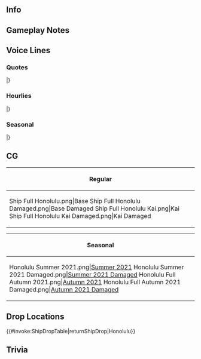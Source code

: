 ==Info==
{{KanmusuInfo|ID=398}}
{{KanmusuInfo|ID=398a}}

==Gameplay Notes==
{{:Honolulu/Equipment Bonuses}}

==Voice Lines==
===Quotes===
{{ShipquoteHeader}}
{{ShipquoteKai
|scenario = Introduction
|origin =Aloha、提督！　あたしが、ニューヨーク生まれ、ハワイ育ちのHonoluluだ！　あ～っノーザも居ンだ…！そっか！いいね！　あたしの事も、よろしく頼むよっ！
|translation =Aloha, Admiral! I am Honolulu, born in New York, raised in Hawaii! Ah, North<ref>[[Northampton]].</ref> is here too...! I see, that's great! I'll be in your care as well!

}}
{{ShipquoteKai|kai = true
|scenario = Introduction
|origin =Aloha、提督！ニューヨーク生まれ、ハワイ育ちのHonoluluさま、準備はばっちりだよ！さっ、出かけようか？
|translation =Aloha, Admiral! I'm the great Honolulu, born in New York, raised in Hawaii, ready and raring to go! Alrighty, let's head out!
}}
{{ShipquoteKai
|scenario = Library
|origin =あたし、Brooklyn級軽巡洋艦、Honolulu。 ニューヨーク生まれのハワイ育ち。よろしくね！戦いの始まった日もあの真珠湾にいたんだ。ソロモンでは東京急行を阻止するため、日本水雷戦隊のエースたちとガチでやりあったんだ！戦い抜いたよ！覚えておいてね！
|translation =I'm the Brooklyn-class light cruiser Honolulu! I was born in New York and raised in Hawaii! I was at Pearl Harbor the day the war began. In the Solomons, I fought against Japan's torpedo squadron aces in order to stop the "Tokyo Express" operations, no holds barred! I fought to my limit<ref>''Honolulu'' fought in several battles during the island hopping campaign, even losing her bow to a torpedo at Kolombangara. She was eventually crippled by another torpedo just before the Battle of Leyte Gulf and under repair for the remainder of the war.</ref>! Remember that!
}}
{{ShipquoteKai
|scenario = Secretary 1
|origin =Aloha! あたし、呼んだ？
|translation =Aloha! Did you call?
}}
{{ShipquoteKai|kai = true
|scenario = Secretary 1
|origin =Aloha! やっぱ、あたし、かな？
|translation =Aloha! You gotta be looking for me, right?
}}
{{ShipquoteKai
|scenario = Secretary 2
|origin =提督、ガム要る？っそう？
|translation =Want some gum, Admiral? Oh?
}}
{{ShipquoteKai|kai = true
|scenario = Secretary 2
|origin =提督、ガムは要る？へ、はい、あ～ん！
|translation =You want some gum, Admiral? Heh, alright, open wide!
}}
{{ShipquoteKai
|scenario = Secretary 3
|origin =ああぁ、タサファロング？ あっ、ここじゃルンガって言うの？やばいね、アイツら。普通じゃないよ！クラガルフも、コロンバンガラでも、アイツらは本当、夜はガチで別物！やばすぎだろう！えっ、ここに居んの？Really!?
|translation =Ahhh, Tassafaronga? Oh right, you all call it Lunga Point. Yeah, they really were something else. They just weren't normal! At Kula Gulf and Kolombangara too, as soon as the sun set they were like different beasts! It was too much! Eh, they're here? Really!?
}}
{{ShipquoteKai
|scenario = Idle
|origin =うん、どうした、ノーザ？あっ、そうなんだ。Monster二水戦の連中と仲良くなった。マジか、スゲーな。あたしはまだ、ジンツーとか、子飼いのdestroyers見ると、首元がスースーするよ。いや、マジで、マジで！
|translation =Hm, what is it, North? Oh, is that true? You managed to become friends with those DesRon 2 monsters? Wow, that's really something. My throat still tightens up whenever I see Jintsuu and the others with those destroyers they trained. No, seriously!
}}
{{ShipquoteKai
|scenario = Secretary Married
|origin =Aloha! ずっと、あたし呼んでた？やっぱ？ごめんごめん、これ作ってたんだ！Honolulu特製、ロコモコ！提督元気ないからさ！これ食って、元気回復、ってさ！
|translation =Aloha! Have you been calling for me? Gotta be. Sorry, sorry, I was making this! My special loco moco! It's cause you've been so tired! This'll get you up and at 'em again! 
}}
{{ShipquoteKai
|scenario = Wedding
|origin =提督、aloha, aloha! どうした？あっ、Helenaだった？呼んでこようか？ちがう？あたし？おおっ、それは？あたしに？マジ？マジな？はぁ、そうきたか。へぇ。あたしはね、A. Lo. Ha!
|translation =Admiral, aloha, aloha! What is it? Oh, did you want Helena? I can go call her. No? You meant me? Wait, what's this? For me? Seriously? For real? Wow, this is happening. Heh. I'll tell you this. A. Lo. Ha!<ref>"Aloha" can also be an expression of love.</ref>
}}
{{ShipquoteKai
|scenario = Looking At Scores
|origin =はいよ！いつだってinformationは大事さ！
|translation =I'll get it! Information's always important!
}}
{{ShipquoteKai
|scenario = Joining A Fleet
|origin =第六十七任務部隊、USS Honolulu、 抜錨だ！えへ、楽しく行こうか！
|translation =Task Force 67, USS Honolulu, weighing anchor! Ehe, let's go have some fun!
}}
{{ShipquoteKai
|scenario = Equipment 1
|origin =Mahalo! いいね、これ。
|translation =Mahalo<ref>Roughly meaning "thanks".</ref>! This is nice.
}}
{{ShipquoteKai
|scenario = Equipment 2
|origin =はぁ、行けるね、これ！
|translation =Wow, this'll do nicely!
}}
{{ShipquoteKai|kai = true
|scenario = Equipment 2
|origin =あぁ、これ、ありだね。Aloha、aloha!
|translation =Wow, this is good. Aloha, aloha!
}}
{{ShipquoteKai
|scenario = Equipment 3
|origin =Aloha、aloha!
|translation =Aloha, aloha!
}}
{{ShipquoteKai
|scenario = Supply
|origin =提督、mahalo！ 助かる！
|translation =Admiral, mahalo! Thanks for the help!
}}
{{ShipquoteKai
|scenario = Docking Minor
|origin =わりぃ、ちょっと休憩。
|translation =Gonna rest up, sorry.
}}
{{ShipquoteKai
|scenario = Docking Major
|origin =うぁ、やっちまった。ガチで治すわ。ちょいまち！
|translation =Wahh, they got me good. Need a good fixing. Hol' up!
}}
{{ShipquoteKai
|scenario = Construction
|origin =ふーむ！新人さん？いいね！
|translation =Nice! A new recruit? Great!
}}
{{ShipquoteKai
|scenario = Returning From Sortie
|origin =艦隊、戻ってきたぜ！よかった、よかった！
|translation =The fleet's back! That's great!
}}
{{ShipquoteKai
|scenario = Starting A Sortie
|origin =Brooklyn級軽巡洋艦、USS Honolulu、出撃する！皆、付いてきな！行くよ！
|translation =Brooklyn-class light cruiser USS Honolulu, sortieing! Come on, everyone! Let's go!
}}
{{ShipquoteKai
|scenario = Battle Start
|origin =おっ、敵だ！敵なら、脱線させないとな。Open fire！ゆくぞ！
|translation =Oh, hostiles! Better stop them in their tracks. Open fire! Go!
}}
{{ShipquoteKai
|scenario = Attack
|origin =Fire！撃って！
|translation =Fire! Shoot them!
}}
{{ShipquoteKai
|scenario = Air Battle/Daytime Spotting/Night Battle Attack
|origin =敵に魚雷を撃たせるな！Fire！
|translation =Don't let them launch their torpedoes! Fire!
}}
{{ShipquoteKai
|scenario = Night Battle
|origin =かあぁ！Night battleはな…　まあ、いくきゃないか！
|translation =Mannnn! Night battles are... well, hafta do it!
}}
{{ShipquoteKai
|scenario = MVP
|origin =Battle star？ ふん、okay, もらっとく。まあ、あって困るもんじゃないし！Aloha, aloha!
|translation =A battle star? Heh, okay, I'll take it. Not like it hurts to have one! Aloha, aloha!
}}
{{ShipquoteKai
|scenario = Minor Damage 1
|origin =うわ、あぶね！
|translation =Uwah, that one was close!
}}
{{ShipquoteKai
|scenario = Minor Damage 2
|origin =Ow, ow, stop! 
|translation =Ow, ow, stop! 
}}
{{ShipquoteKai
|scenario = Major Damage
|origin =Ouch！艦首が、艦首が！だ、大丈夫？繋がってる？あぁ、okay！
|translation =Ouch! My bow, my bow! Is, is it alright? It's still on tight? Arrgh, okay!
}}
{{ShipquoteKai
|scenario = Sunk
|origin =Oh my goodness... マジか…　嘘だろう…　あたし、あたしが…？
|translation =Oh my goodness... Really...? No way... I, I'm...?
}}
|}
<references/>
{{clear}}

===Hourlies===
{{ShipquoteHeader|type = hourly}}
{{ShipquoteKai|kai = true
|scenario = 00:00
|origin =提督、aloha! 今日は私が当番だって！なぁに、嬉しい？そうか、そうか！いいね。楽しく行きましょう！
|translation =Admiral, aloha! I'm on watch today, apparently! What, that makes you happy? I see, I see, that's great! Let's have some fun!
}}
{{ShipquoteKai|kai = true
|scenario = 01:00
|origin =It's 1 o'clock. ある種、まだ宵の口だよね。また飲んじゃう？
|translation =It's 1 o'clock. Some might say the night is still young. Wanna drink some more?
}}
{{ShipquoteKai|kai = true
|scenario = 02:00
|origin =2 o'clock. お勧め？そうね。じゃ、サトウキビで作ったラムなんかどう？これとか、これとか！
|translation =2 o'clock. What do I recommend? Hmm. How about some sugarcane rum? Like this one, or this one!
}}
{{ShipquoteKai|kai = true
|scenario = 03:00
|origin =おっ、いい飲みっぷり！さっす提督！うん？次はどうする？ひっ！時間？えっと、3 o'clock, かな？ 
|translation =Oh, you're a good drinker! That's my Admiral! Hm? What now? *hiccup* The time? Uh, 3 o'clock, I think?
}}
{{ShipquoteKai|kai = true
|scenario = 04:00
|origin =4 o'clock! えっ？明日に差し障るから、この辺にしとく？マジ！何言ってんの！書類はさ、あたしが飲みながら片付けとくから、まだやろよぉ～
|translation =4 o'clock! Ehhh? "We better stop now or we'll be screwed tomorrow"? Oh come on! I can do the docs while drinking, let's keep going~
}}
{{ShipquoteKai|kai = true
|scenario = 05:00
|origin =さすがに、ちょっと飲みすぎたか。提督、水、水持ってきて。って、あ、急に眠くなってきた。ごめん、あたし寝るわ。え、時間？5 o'clock... くっ…
|translation =Okay, I drank a little too much. Admiral, the water, get me some water. Whew, I'm all sleepy now. Sorry, I'm going to bed. Eh, the time? 5 o'clock... zzz...
}}
{{ShipquoteKai|kai = true
|scenario = 06:00
|origin =へぇ…　へぇ…　うぇ！提督、何？起こすなって。時間？6 o'clock? けっ、マジ？A-Aloha kakahiaka! やっばっ！
|translation =Hweh.... hweh... huh? What, Admiral? I told you not to wake me up. The time? 6 o'clock! Really? A-Aloha kakahiaka<ref>"Good morning".</ref>! Crap!
}}
{{ShipquoteKai|kai = true
|scenario = 07:00
|origin =提督、aloha kakahiaka！そして時間は、7 o'clock. あ、朝飯だね。用意するよ、ちょいまち！
|translation =Admiral, aloha kakahiaka! The time is 7 o'clock. Ah, breakfast, right? I'll make it, hol' up!
}}
{{ShipquoteKai|kai = true
|scenario = 08:00
|origin =8 o'clock. せっかくだから、朝からpancakeにしてみたよ。Honolulu特製、うまいよ！食べてみて。Coffeeでいいよね？
|translation =8 o'clock. I was making pancakes this morning while I was at it. They're my specialty, give it a try! You fine with coffee?
}}
{{ShipquoteKai|kai = true
|scenario = 09:00
|origin =9 o'clock. 提督、coffeeのお代わり要る？うん、熱いよ、気を付けて！う～ん、よし！アルコールも抜けたね！
さぁ、お仕事、お仕事！
|translation =9 o'clock. Would you like some more coffee, Admiral? Kay, it's hot, watch out! Annnd, there! This'll help with the hangover! Now, back to work, work!
}}
{{ShipquoteKai|kai = true
|scenario = 10:00
|origin =さっ、第六十七任務部隊の皆は元気かな、って、あぁ、ノーザ！元気そうだな！何をそんなにキョロキョロしてんの？時間？う～ん、10 o'clo- あぁ、ビックリした！入ないよ、二水戦！大丈夫！
|translation =Alright, how's everyone in Task Force 67 doing- oh, hey, North! You seem well. But why do you keep looking around like that? Huh, the time? Uhh, it's 10 o'cl- wah, you scared me! No, DesRon 2 isn't here! It's fine! 
}}
{{ShipquoteKai|kai = true
|scenario = 11:00
|origin =11 o'clock. まぁ、ノーザの気持ちも分かっけどね。今は昼だし。ってか、もう味方だし。
|translation =11 o'clock. Well, I get where you're coming from, North. But it's the middle of the day. And they're our allies now anyway.
}}
{{ShipquoteKai|kai = true
|scenario = 12:00
|origin =It is noon! お昼だ！Lunch, lunch, lunchtime! Honolulu特製のplate lunch, どうだ！Mainはpower steakだよ！いいよね？え？Plate lunchはいつも食べてる？鉄板って言うの？それとは違うよ。食べてみて。
|translation =It is noon! Noon! Lunch, lunch, lunchtime! Here's my Honolulu special plate lunch<ref>A Hawaiian meal consisting of two scoops of white rice, a scoop of macaroni salad, and an entrée.</ref>! What do you think? The main entrée is power steak! Great, isn't it? Eh? You have plate lunches all the time? "Teppan"? No, no, this is totally different. Give it a try.
}}
{{ShipquoteKai|kai = true
|scenario = 13:00
|origin =1 o'clock! いや～、提督、いい食べっぷり！いいね！提督はそうでないと！食後のcoffee、もう一杯どう？うん、了解、待ってて！ふ、ふふん、ふふん♫
|translation =1 o'clock! Oh, Admiral, you really cleaned your plate! Good, good, an Admiral needs to eat well! Would you like another cup of coffee to finish up? Yep, roger that, hold on! Hm, hm-hm, hm-hm♫
}}
{{ShipquoteKai|kai = true
|scenario = 14:00
|origin =2 o'clo- おっ、Helenaじゃん！ 先に来てたんだな？調子はどうよ？そう？うん！それは何より！
|translation =2 o'clo- oh, if it isn't Helena! You arrived first, right? How are you? That so? Mhm! That's gotta come first!
}}
{{ShipquoteKai|kai = true
|scenario = 15:00
|origin =3 o'clock. そうだよ。夜の魚雷が気をつけんと。Helenaも油断したダメさ。あぁ、聞いてる？
|translation =3 o'clock. That's right. Gotta watch out for torpedoes at night. You too, Helena, don't let your guard down. Hey, you listening?
}}
{{ShipquoteKai|kai = true
|scenario = 16:00
|origin =Fou- おっ？水上レーダに感！艦隊が接近中！先頭の艦は、あれは…　げっ！？ジンツー！やつか？アイツ、色々おかしいからな。
|translation =Fou- Oh? Surface radar's picked up ships! Fleet approaching! At the head of the fleet, that's... Geh! Jintsuu!? That girl? There's all sorts of things off about her...
}}
{{ShipquoteKai|kai = true
|scenario = 17:00
|origin =ジンツー、aloha! あ、敬礼？そうか。今は友軍だもんな。えっ、あたしの髪が奇麗？夕日に入って？ま、まさか、何言ってんだよ、二水戦？えっ、時間？今はね、5 o'clockだ。
|translation =Jintsuu, aloha! Oh, a salute? Right, we're all allies now, after all. Eh, my hair is pretty? With the setting sun filtering through it? C-Come on, what are you saying, DesRon 2? Eh, the time? It's 5 o'clock right now.
}}
{{ShipquoteKai|kai = true
|scenario = 18:00
|origin =はぁ、要らぬ緊張をしたぜ。さて、6 o'clock. 夕飯の準備をしますか。提督、dinnerは何がいい？
|translation =Hahh, why was I so nervous? Alright, 6 o'clock, time to prep for dinner. Admiral, what would you like?
}}
{{ShipquoteKai|kai = true
|scenario = 19:00
|origin =7 o'clock! 提督、何でもいいって言うから、夜はHonolulu特製のロコモコにしてみたぜ！このhamburger pattyは特製さ！上の目玉焼きと一緒に食べてくれ！ビールでいいだろう？さぁ、乾杯！うん、うん、うん、うん、か～！
|translation =7 o'clock! Admiral, you said anything goes, so I took a shot at making my Honolulu Special Loco Moco tonight! This hamburger patty is the important part, eat it with the fried eggs on top! Beer's fine, right? Cheers! Glug, glug, glug, glug, haah!
}}
{{ShipquoteKai|kai = true
|scenario = 20:00
|origin =8 o'clock! 提督、ガチでいい食べっぷりだ！残りのpattyは、まんまバーグしようか？うまいぜ！どれ、ちょっと待ってて。作り甲斐あるな！
|translation =8 o'clock. Awesome appetite, Admiral! How 'bout I use the leftover patties to throw some burgers together? It'll be great! Kay, gimme a sec. This was so worth it!
}}
{{ShipquoteKai|kai = true
|scenario = 21:00
|origin =9 o'clock. さっ、Honolulu burger、cutしてきたから、これを摘みに、飲み飲みタイムと行きましょう！ビールの後は何飲む？Cocktail?
|translation =9 o'clock. Alright, I cut up the Honolulu burgers. This'll be the perfect finger food for drinking time! What do you want after your beer? A cocktail?
}}
{{ShipquoteKai|kai = true
|scenario = 22:00
|origin =10 o'clock! Okay! Blue Hawaiiね？定番だけど、この時間は丁度いいかも。ふ、ふん、ふん♫
|translation =10 o'clock! Okay! One Blue Hawaii then? Pretty standard, but might be perfect at this hour. Hm, hm, hm♫
}}
{{ShipquoteKai|kai = true
|scenario = 23:00
|origin =11 o'clock! まだ夜はこれからだよ！さぁ、次は何飲む？へっ？ちょっと休憩？マジか。
|translation =11 o'clock! The night's just begun! Righty, what're we drinking next? Huh? You want to take a break? For real?
}}
|}
<references/>
{{clear}}

===Seasonal===
{{SeasonalHeaderOld}}
{{SeasonalQuote
|scenario = [[Seasonal/Summer_2021|Summer 2021]]
|origin = なんか、こっちの夏も壮絶。暑いな！こりゃ、あれだ、Waikiki用の水着、投入しないと、だな？ねぇ？いいよね？
|translation =	Summer here is the same. It's hot! You know, it's time for me to put on a swimsuit suitable for Waikiki. Am I right? Hey? I can, right?
|audio = Honolulu Summer 2021 Secretary 1.mp3
|notes = Secretary 1
}}
{{SeasonalQuote
|scenario = [[Seasonal/Summer_2021|Summer 2021]]
|origin = 来たぁー！夏だぁー！なぁ、提督、今度艦隊皆でHawaii行こう！Hawaii! Waikiki案内するよ！私、超ジモティーだからさ。えぇ？日本語うまくなったねって？ま、まあねぇ…あははは、はは、は…で、この水着、どうかな？
|translation =	It's here! Summer! Hey Admiral, let's take everyone to Hawaii! Hawaii! I'll show you around Waikiki! I'm practically a local. Huh? My Japanese has gotten better? S-so it did... Ahaha... haha... ha... So, what do you think of my swimsuit?
|audio = Honolulu Summer 2021 Secretary 2.mp3
|notes = Secretary 2
}}
{{SeasonalQuote
|scenario = [[Seasonal/Autumn_2021|Autumn 2021]]
|origin = かぁー。秋か。これが神通から聞いた、鎮守府秋祭りか。いいね。
|translation =	Whooo. It's autumn. So this is the Naval Base Autumn Festival Jintsuu told me about. It's nice.
|audio = Honolulu Autumn 2021 Secretary 1.mp3
|notes = Secretary 1
}}
{{SeasonalQuote
|scenario = [[Seasonal/Autumn_2021|Autumn 2021]]
|origin = いいねいいね。あたし好きだよ、この感じ。Hawaiiにもあるといいな。な？
|translation =	Nice, very nice. I like the atmosphere here. It'd be nice if we had this in Hawaii. Don't you think?
|audio = Honolulu Autumn 2021 Secretary 2.mp3
|notes = Secretary 2
}}
{{SeasonalQuote
|scenario = [[Seasonal/Autumn_2021|Autumn 2021]]
|origin = ど…どうだろう、提督？神通に教えてもらったんだ。浴衣ってやつ。あたしに、似合うかな？神通はありだって…えぇ？Really? やった！やったぜ！
|translation =	Wh... what do you think, Admiral? Jintsuu taught me about this. This yukata. Do I look good in it? Jintsuu said I looked good in this... Huh? Really? Yes! Hooray!
|audio = Honolulu Autumn 2021 Secretary 3.mp3
|notes = Secretary 3
}}
|}<references/>

{{clear}}

==CG==
{| class="mw-collapsible mw-collapsed wikitable" style="width: 100%;"
!Regular
|-
|<gallery>
Ship Full Honolulu.png|Base
Ship Full Honolulu Damaged.png|Base Damaged
Ship Full Honolulu Kai.png|Kai
Ship Full Honolulu Kai Damaged.png|Kai Damaged
</gallery>
|}

{| class="mw-collapsible mw-collapsed wikitable" style="width: 100%;"
!Seasonal
|-
|<gallery>
Honolulu Summer 2021.png|[[Seasonal/Summer_2021|Summer 2021]]
Honolulu Summer 2021 Damaged.png|[[Seasonal/Summer_2021|Summer 2021 Damaged]]
Honolulu Full Autumn 2021.png|[[Seasonal/Autumn_2021|Autumn 2021]]
Honolulu Full Autumn 2021 Damaged.png|[[Seasonal/Autumn_2021|Autumn 2021 Damaged]]
</gallery>
|}

==Drop Locations==
{{#invoke:ShipDropTable|returnShipDrop|Honolulu}}

==Trivia==

{{Shiplist}}
